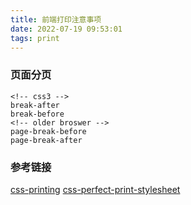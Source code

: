 ```yaml
---
title: 前端打印注意事项
date: 2022-07-19 09:53:01
tags: print
---
```


### 页面分页
```
<!-- css3 -->
break-after
break-before
<!-- older broswer -->
page-break-before
page-break-after
```

### 参考链接
[css-printing](https://flaviocopes.com/css-printing/)
[css-perfect-print-stylesheet](https://www.jotform.com/blog/css-perfect-print-stylesheet-98272/)